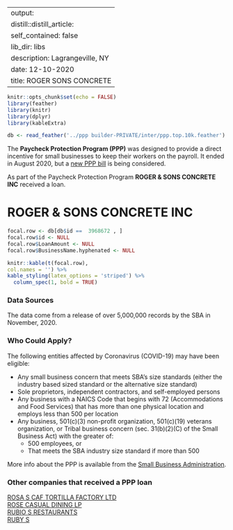 
---
output:
  distill::distill_article:
    self_contained: false
    lib_dir: libs
description: Lagrangeville, NY 
date: 12-10-2020
title: ROGER SONS CONCRETE 
---




```r
knitr::opts_chunk$set(echo = FALSE)
library(feather)
library(knitr)
library(dplyr)
library(kableExtra)

db <- read_feather('../ppp builder-PRIVATE/inter/ppp.top.10k.feather')

```



The **Paycheck Protection Program (PPP)** was designed to provide a direct incentive for small businesses to keep their workers on the payroll. It ended in August 2020, but a [new PPP bill](https://thehill.com/policy/finance/529092-bipartisan-support-for-new-ppp-loans-gains-momentum-in-congress) is being considered.

As part of the Paycheck Protection Program **ROGER & SONS CONCRETE INC** received a loan.


# ROGER & SONS CONCRETE INC 

```r
focal.row <- db[db$id ==  3968672 , ]
focal.row$id <- NULL
focal.row$LoanAmount <- NULL
focal.row$BusinessName.hyphenated <- NULL

knitr::kable(t(focal.row), 
col.names = '') %>%
kable_styling(latex_options = 'striped') %>%
  column_spec(1, bold = TRUE)


```

### Data Sources

The data come from a release of over 5,000,000 records by the SBA in November, 2020.


### Who Could Apply?

The following entities affected by Coronavirus (COVID-19) may have been eligible:

+ Any small business concern that meets SBA’s size standards (either the industry based sized standard or the alternative size standard)
+ Sole proprietors, independent contractors, and self-employed persons
+ Any business with a NAICS Code that begins with 72 (Accommodations and Food Services) that has more than one physical location and employs less than 500 per location
+ Any business, 501(c)(3) non-profit organization, 501(c)(19) veterans organization, or Tribal business concern (sec. 31(b)(2)(C) of the Small Business Act) with the greater of:
  + 500 employees, or 
  + That meets the SBA industry size standard if more than 500


More info about the PPP is available from the [Small Business Administration](https://www.sba.gov/funding-programs/loans/coronavirus-relief-options/paycheck-protection-program).

 
### Other companies that received a PPP loan 
   
 [ROSA S CAF TORTILLA FACTORY LTD](/Paycheck-Protection-Program/3988188-ROSA-S-CAF-TORTILLA-FACTORY-LTD) <br> [ROSE CASUAL DINING LP](/Paycheck-Protection-Program/3989607-ROSE-CASUAL-DINING-LP) <br> [RUBIO S RESTAURANTS](/Paycheck-Protection-Program/4012521-RUBIO-S-RESTAURANTS) <br> [RUBY S](/Paycheck-Protection-Program/4013122-RUBY-S) <br>